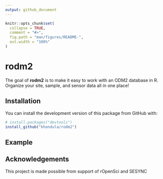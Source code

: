 ```yaml
---
output: github_document
---
```


<!-- README.md is generated from README.Rmd. Please edit that file -->

```r
knitr::opts_chunk$set(
  collapse = TRUE,
  comment = "#>",
  fig.path = "man/figures/README-",
  out.width = "100%"
)
```
# rodm2

The goal of **rodm2** is to make it easy to work with an ODM2 database in R. Organize your site, sample, and sensor data all in one place!

## Installation

You can install the development version of this package from GitHub with:

``` r
# install.packages("devtools")
install_github("khondula/rodm2")
```

## Example

## Acknowledgements

This project is made possible from support of rOpenSci and SESYNC
